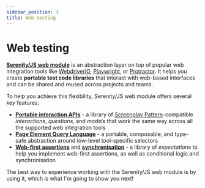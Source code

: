 ```yaml
---
sidebar_position: 3
title: Web testing
---
```

# Web testing

[**Serenity/JS web module**](/api/web) is an abstraction layer on top of popular web integration tools like [WebdriverIO](/api/webdriverio), [Playwright](/api/playwright), or [Protractor](/api/protractor).
It helps you create **portable test code libraries** that interact with web-based interfaces and can be shared and reused across projects and teams.

To help you achieve this flexibility, Serenity/JS web module offers several key features:
- [**Portable interaction APIs**](/api/web) - a library of [Screenplay Pattern](/handbook/design/screenplay-pattern)-compatible _interactions_, _questions_, and _models_ that work the same way across all the supported web integration tools
- [**Page Element Query Language**](/handbook/web-testing/page-element-query-language) - a portable, composable, and type-safe abstraction around low-level tool-specific selectors
- [**Web-first assertions**](/handbook/web-testing/web-first-assertions) and [**synchronisation**](/handbook/web-testing/waiting-and-synchronisation) - a library of _expectations_ to help you implement web-first assertions, as well as conditional logic and synchronisation

The best way to experience working with the Serenity/JS web module is by using it, which is what I'm going to show you next!
